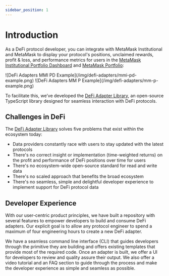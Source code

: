 ```yaml
---
sidebar_position: 1
---
```



# Introduction

As a DeFi protocol developer, you can integrate with MetaMask Institutional and MetaMask to display your protocol's positions, unclaimed rewards, profit & loss, and performance metrics for users in the [MetaMask Institutional Portfolio Dashboard](https://metamask.io/institutions/portfolio/) and [MetaMask Portfolio](https://portfolio.metamask.io/):

<Tabs>
  <TabItem value="mmi-pd" label="MetaMask Institutional" default>
    ![DeFi Adapters MMI PD Example](/img/defi-adapters/mmi-pd-example.png)
  </TabItem>
  <TabItem value="mm-p" label="MetaMask Portfolio">
    ![DeFi Adapters MM P Example](/img/defi-adapters/mm-p-example.png)
  </TabItem>
</Tabs>

To facilitate this, we’ve developed the [DeFi Adapter Library](https://github.com/consensys-vertical-apps/mmi-defi-adapters), an open-source TypeScript library designed for seamless interaction with DeFi protocols.

## Challenges in DeFi

The [DeFi Adapter Library](https://github.com/consensys-vertical-apps/mmi-defi-adapters) solves five problems that exist within the ecosystem today:

- Data providers constantly race with users to stay updated with the latest protocols
- There's no correct insight or implementation (time-weighted returns) on the profit and performance of DeFi positions over time for users
- There's no ecosystem-wide open-source standard for read and write data
- There's no scaled approach that benefits the broad ecosystem
- There's no seamless, simple and delightful developer experience to implement support for DeFi protocol data

## Developer Experience

With our user-centric product principles, we have built a repository with several features to empower developers to build and consume DeFi adapters. Our explicit goal is to allow any protocol engineer to spend a maximum of four engineering hours to create a new DeFi adapter.

We have a seamless command line interface (CLI) that guides developers through the primitive they are building and offers existing templates that provide most of the required code. Once an adapter is built, we offer a UI for developers to review and quality assure their output. We also offer a video tutorial and an FAQ section to guide through the process and make the developer experience as simple and seamless as possible.
